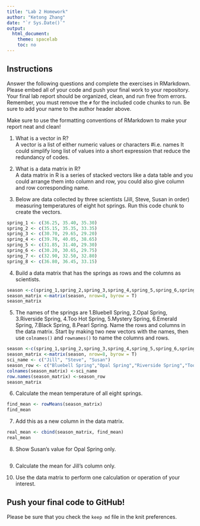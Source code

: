 ```yaml
---
title: "Lab 2 Homework"
author: "Ketong Zhang"
date: "`r Sys.Date()`"
output:
  html_document:
    theme: spacelab
    toc: no
---
```


## Instructions
Answer the following questions and complete the exercises in RMarkdown. Please embed all of your code and push your final work to your repository. Your final lab report should be organized, clean, and run free from errors. Remember, you must remove the `#` for the included code chunks to run. Be sure to add your name to the author header above.  

Make sure to use the formatting conventions of RMarkdown to make your report neat and clean!  

1. What is a vector in R?  
A vector is a list of either numeric values or characters #i.e. names 
It could simplify long list of values into a short expression that reduce the redundancy of codes. 

2. What is a data matrix in R?  
A data matrix in R is a series of stacked vectors like a data table and you could arrange them into column and row, you could also give column and row corresponding name.

3. Below are data collected by three scientists (Jill, Steve, Susan in order) measuring temperatures of eight hot springs. Run this code chunk to create the vectors.  
```r
spring_1 <- c(36.25, 35.40, 35.30)
spring_2 <- c(35.15, 35.35, 33.35)
spring_3 <- c(30.70, 29.65, 29.20)
spring_4 <- c(39.70, 40.05, 38.65)
spring_5 <- c(31.85, 31.40, 29.30)
spring_6 <- c(30.20, 30.65, 29.75)
spring_7 <- c(32.90, 32.50, 32.80)
spring_8 <- c(36.80, 36.45, 33.15)
```


4. Build a data matrix that has the springs as rows and the columns as scientists. 
```r
season <-c(spring_1,spring_2,spring_3,spring_4,spring_5,spring_6,spring_7,spring_8)
season_matrix <-matrix(season, nrow=8, byrow = T)
season_matrix

```

5. The names of the springs are 1.Bluebell Spring, 2.Opal Spring, 3.Riverside Spring, 4.Too Hot Spring, 5.Mystery Spring, 6.Emerald Spring, 7.Black Spring, 8.Pearl Spring. Name the rows and columns in the data matrix. Start by making two new vectors with the names, then use `colnames()` and `rownames()` to name the columns and rows.
```r
season <-c(spring_1,spring_2,spring_3,spring_4,spring_5,spring_6,spring_7,spring_8)
season_matrix <-matrix(season, nrow=8, byrow = T)
sci_name <- c("Jill", "Steve", "Susan")
season_row <- c("Bluebell Spring","Opal Spring","Riverside Spring","Too Hot Spring","Mystery Spring","Emerald Spring","Black Spring","Pearl Spring")
colnames(season_matrix) <-sci_name
row.names(season_matrix) <-season_row
season_matrix
```

6. Calculate the mean temperature of all eight springs.
```r
find_mean <- rowMeans(season_matrix)
find_mean
```


7. Add this as a new column in the data matrix.  
```r
real_mean <- cbind(season_matrix, find_mean)
real_mean
```

8. Show Susan's value for Opal Spring only.
```r

```


9. Calculate the mean for Jill's column only.  


10. Use the data matrix to perform one calculation or operation of your interest.

## Push your final code to GitHub!
Please be sure that you check the `keep md` file in the knit preferences.  